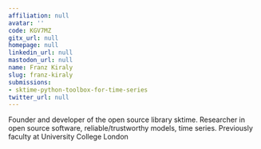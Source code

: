 ```yaml
---
affiliation: null
avatar: ''
code: KGV7MZ
gitx_url: null
homepage: null
linkedin_url: null
mastodon_url: null
name: Franz Kiraly
slug: franz-kiraly
submissions:
- sktime-python-toolbox-for-time-series
twitter_url: null
---
```


Founder and developer of the open source library sktime. Researcher in open source software, reliable/trustworthy models, time series. Previously faculty at University College London